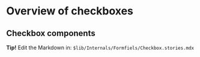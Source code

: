 
<Meta title="Checkbox/Overview" />

# Overview of checkboxes

## Checkbox components

<Canvas>
  <Story id="checkbox-stories--single" />
</Canvas>

<Canvas>
  <Story id="checkbox-stories--multiple" />
</Canvas>


**Tip!** Edit the Markdown in: `$lib/Internals/Formfiels/Checkbox.stories.mdx`
